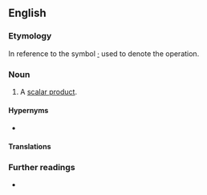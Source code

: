 ==English==

===Etymology===
In reference to the symbol [[·]] used to denote the operation.

===Noun===
{{en-noun}}

# {{lb|en|linear algebra}} A [[scalar product]].

====Hypernyms====
* {{l|en|inner product}}

====Translations====
{{trans-see|scalar product}}

===Further readings===
* {{pedia}}